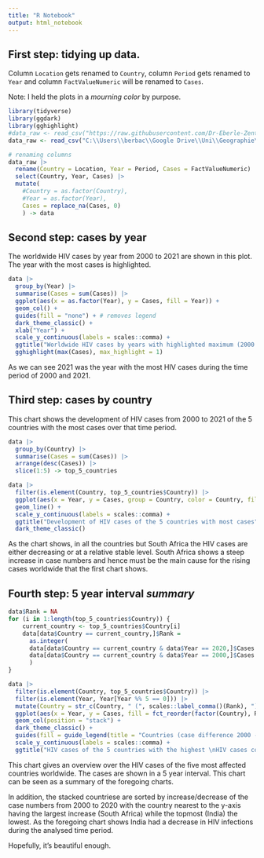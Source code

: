 ```yaml
---
title: "R Notebook"
output: html_notebook
---
```


## First step: tidying up data.

Column `Location` gets renamed to `Country`, column `Period` gets renamed to `Year` and column `FactValueNumeric` will be renamed to `Cases`.

Note: I held the plots in a *mourning color* by purpose.

```r
library(tidyverse)
library(ggdark)
library(gghighlight)
#data_raw <- read_csv("https://raw.githubusercontent.com/Dr-Eberle-Zentrum/Advanced-data-processing-with-R/main/Projects/jan-boethling/Data_Project_Jan.csv")
data_raw <- read_csv("C:\\Users\\berbac\\Google Drive\\Uni\\Geographie\\R2 - Advanced R\\Project\\Advanced-data-processing-with-R\\Projects\\jan-boethling\\Data_Project_Jan.csv")

# renaming columns
data_raw |>
  rename(Country = Location, Year = Period, Cases = FactValueNumeric) |>
  select(Country, Year, Cases) |>
  mutate(
    #Country = as.factor(Country),
    #Year = as.factor(Year),
    Cases = replace_na(Cases, 0) 
    ) -> data

```

## Second step: cases by year

The worldwide HIV cases by year from 2000 to 2021 are shown in this plot. The year with the most cases is highlighted.

```r

data |>
  group_by(Year) |>
  summarise(Cases = sum(Cases)) |>
  ggplot(aes(x = as.factor(Year), y = Cases, fill = Year)) +
  geom_col() +
  guides(fill = "none") + # removes legend
  dark_theme_classic() +
  xlab("Year") +
  scale_y_continuous(labels = scales::comma) +
  ggtitle("Worldwide HIV cases by years with highlighted maximum (2000 - 2021)") +
  gghighlight(max(Cases), max_highlight = 1)

```

As we can see 2021 was the year with the most HIV cases during the time period of 2000 and 2021.

## Third step: cases by country

This chart shows the development of HIV cases from 2000 to 2021 of the 5 countries with the most cases over that time period.

```r

data |>
  group_by(Country) |>
  summarise(Cases = sum(Cases)) |>
  arrange(desc(Cases)) |>
  slice(1:5) -> top_5_countries

data |>
  filter(is.element(Country, top_5_countries$Country)) |> 
  ggplot(aes(x = Year, y = Cases, group = Country, color = Country, fill = Country)) + 
  geom_line() +
  scale_y_continuous(labels = scales::comma) +
  ggtitle("Development of HIV cases of the 5 countries with most cases") +
  dark_theme_classic()

```

As the chart shows, in all the countries but South Africa the HIV cases are either decreasing or at a relative stable level. South Africa shows a steep increase in case numbers and hence must be the main cause for the rising cases worldwide that the first chart shows.

## Fourth step: 5 year interval *summary*

```r

data$Rank = NA
for (i in 1:length(top_5_countries$Country)) {
    current_country <- top_5_countries$Country[i]
    data[data$Country == current_country,]$Rank = 
      as.integer(
      data[data$Country == current_country & data$Year == 2020,]$Cases - 
      data[data$Country == current_country & data$Year == 2000,]$Cases
      )
}

data |>
  filter(is.element(Country, top_5_countries$Country)) |>
  filter(is.element(Year, Year[Year %% 5 == 0])) |>
  mutate(Country = str_c(Country, " (", scales::label_comma()(Rank), ")")) |>
  ggplot(aes(x = Year, y = Cases, fill = fct_reorder(factor(Country), Rank) )) +
  geom_col(position = "stack") +
  dark_theme_classic() +
  guides(fill = guide_legend(title = "Countries (case difference 2000 - 2020)")) +
  scale_y_continuous(labels = scales::comma) +
  ggtitle("HIV cases of the 5 countries with the highest \nHIV cases count worldwide in a 5 year interval")

```

This chart gives an overview over the HIV cases of the five most affected countries worldwide. The cases are shown in a 5 year interval. This chart can be seen as a summary of the foregoing charts.

In addition, the stacked countriese are sorted by increase/decrease of the case numbers from 2000 to 2020 with the country nearest to the y-axis having the largest increase (South Africa) while the topmost (India) the lowest. As the foregoing chart shows India had a decrease in HIV infections during the analysed time period.

Hopefully, it's beautiful enough.

